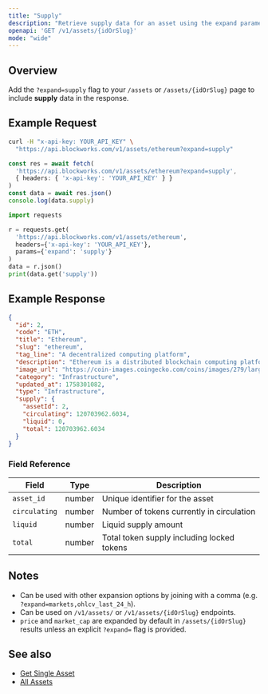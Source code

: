 ```yaml
---
title: "Supply"
description: "Retrieve supply data for an asset using the expand parameter"
openapi: 'GET /v1/assets/{idOrSlug}'
mode: "wide"
---
```


## Overview

Add the `?expand=supply` flag to your `/assets` or `/assets/{idOrSlug}` page to include **supply** data in the response.

## Example Request

<CodeGroup>

```bash cURL
curl -H "x-api-key: YOUR_API_KEY" \
  "https://api.blockworks.com/v1/assets/ethereum?expand=supply"
```

```typescript TypeScript
const res = await fetch(
  'https://api.blockworks.com/v1/assets/ethereum?expand=supply',
  { headers: { 'x-api-key': 'YOUR_API_KEY' } }
)
const data = await res.json()
console.log(data.supply)
```

```python Python
import requests

r = requests.get(
  'https://api.blockworks.com/v1/assets/ethereum',
  headers={'x-api-key': 'YOUR_API_KEY'},
  params={'expand': 'supply'}
)
data = r.json()
print(data.get('supply'))
```

</CodeGroup>

## Example Response

```json
{
  "id": 2,
  "code": "ETH",
  "title": "Ethereum",
  "slug": "ethereum",
  "tag_line": "A decentralized computing platform",
  "description": "Ethereum is a distributed blockchain computing platform for smart contracts and decentralized applications. Its native token is ether (ETH), which primarily serves as a means of payment for transaction fees and as collateral for borrowing specific ERC-20 tokens within the decentralized finance (DeFi) sector.",
  "image_url": "https://coin-images.coingecko.com/coins/images/279/large/ethereum.png?1696501628",
  "category": "Infrastructure",
  "updated_at": 1758301082,
  "type": "Infrastructure",
  "supply": {
    "assetId": 2,
    "circulating": 120703962.6034,
    "liquid": 0,
    "total": 120703962.6034
  }
}
```

### Field Reference

| Field | Type | Description |
|---|---|---|
| `asset_id` | number | Unique identifier for the asset |
| `circulating` | number | Number of tokens currently in circulation |
| `liquid` | number | Liquid supply amount |
| `total` | number | Total token supply including locked tokens |

## Notes

- Can be used with other expansion options by joining with a comma (e.g. `?expand=markets,ohlcv_last_24_h`).
- Can be used on `/v1/assets/` or `/v1/assets/{idOrSlug}` endpoints.
- `price` and `market_cap` are expanded by default in `/assets/{idOrSlug}` results unless an explicit `?expand=` flag is provided.

## See also

- [Get Single Asset](/api-reference/assets/get-single)
- [All Assets](/api-reference/assets/list)
